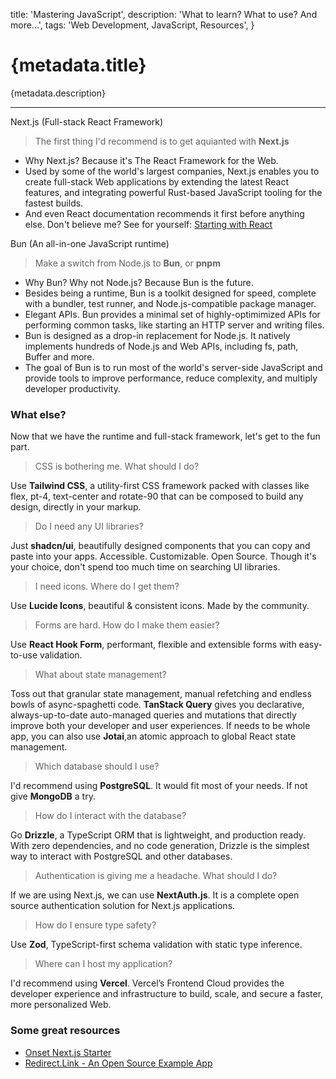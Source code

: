 
  title: 'Mastering JavaScript',
  description: 'What to learn? What to use? And more...',
  tags: 'Web Development, JavaScript, Resources',
}

# {metadata.title}

{metadata.description}

---

<MdxLink href="https://nextjs.org/" className="text-xl font-semibold">
  Next.js (Full-stack React Framework)
</MdxLink>

> The first thing I'd recommend is to get aquianted with **Next.js**

- Why Next.js? Because it's The React Framework for the Web.
- Used by some of the world's largest companies, Next.js enables you to create full-stack Web applications by extending the latest React features, and integrating powerful Rust-based JavaScript tooling for the fastest builds.
- And even React documentation recommends it first before anything else. Don't believe me? See for yourself: [Starting with React](https://react.dev/learn/start-a-new-react-project)

<MdxLink href="https://bun.sh/" className="text-xl font-semibold">
  Bun (An all-in-one JavaScript runtime)
</MdxLink>

> Make a switch from Node.js to **Bun**, or **pnpm**

- Why Bun? Why not Node.js? Because Bun is the future.
- Besides being a runtime, Bun is a toolkit designed for speed, complete with a bundler, test runner, and Node.js-compatible package manager.
- Elegant APIs. Bun provides a minimal set of highly-optimimized APIs for performing common tasks, like starting an HTTP server and writing files.
- Bun is designed as a drop-in replacement for Node.js. It natively implements hundreds of Node.js and Web APIs, including fs, path, Buffer and more.
- The goal of Bun is to run most of the world's server-side JavaScript and provide tools to improve performance, reduce complexity, and multiply developer productivity.

### What else?

Now that we have the runtime and full-stack framework, let's get to the fun part.

> CSS is bothering me. What should I do?

Use **Tailwind CSS**, a utility-first CSS framework packed with classes like flex, pt-4, text-center and rotate-90 that can be composed to build any design, directly in your markup.

> Do I need any UI libraries?

Just **shadcn/ui**, beautifully designed components that you can copy and paste into your apps. Accessible. Customizable. Open Source. Though it's your choice, don't spend too much time on searching UI libraries.

> I need icons. Where do I get them?

Use **Lucide Icons**, beautiful & consistent icons. Made by the community.

> Forms are hard. How do I make them easier?

Use **React Hook Form**, performant, flexible and extensible forms with easy-to-use validation.

> What about state management?

Toss out that granular state management, manual refetching and endless bowls of async-spaghetti code. **TanStack Query** gives you declarative, always-up-to-date auto-managed queries and mutations that directly improve both your developer and user experiences. If needs to be whole app, you can also use **Jotai**,an atomic approach to global React state management.

> Which database should I use?

I'd recommend using **PostgreSQL**. It would fit most of your needs. If not give **MongoDB** a try.

> How do I interact with the database?

Go **Drizzle**, a TypeScript ORM that is lightweight, and production ready. With zero dependencies, and no code generation, Drizzle is the simplest way to interact with PostgreSQL and other databases.

> Authentication is giving me a headache. What should I do?

If we are using Next.js, we can use **NextAuth.js**. It is a complete open source authentication solution for Next.js applications.

> How do I ensure type safety?

Use **Zod**, TypeScript-first schema validation with static type inference.

> Where can I host my application?

I'd recommend using **Vercel**. Vercel’s Frontend Cloud provides the developer experience and infrastructure to build, scale, and secure a faster, more personalized Web.

### Some great resources

- [Onset Next.js Starter](https://github.com/nrjdalal/onset)
- [Redirect.Link - An Open Source Example App](https://github.com/nrjdalal/rdt-li)
